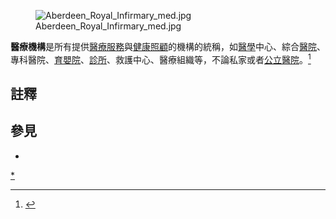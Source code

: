 [[File:Aberdeen_Royal_Infirmary_med.jpg|thumb]]

'''醫療機構'''是所有提供[[醫療|醫療]][[服務|服務]]與[[健康照顧|健康照顧]]的機構的統稱，如[[醫學|醫學]]中心、綜合[[醫院|醫院]]、專科醫院、[[育嬰院|育嬰院]]、[[診所|診所]]、救護中心、醫療組織等，不論私家或者[[公立醫院|公立醫院]]。<ref name="Ahmadi">{{Cite journal | doi = 10.1016/j.cor.2016.05.018| title = A Survey of Healthcare Facility Location| year = 2017| last1 = Ahmadi-Javid | first1 = A. | last2 = Seyedi | first2 = P. | last3 = Syam | first3 = S. | journal = Computers & Operations Research| volume = 79| pages = 223–263}}</ref>

==註釋==
{{reflist}}

==參見==
*{{le|醫療服務提供者|Health care provider}}


{{med-stub}}

{{Authority control}}
[[Category:醫療與健康組織|*]]